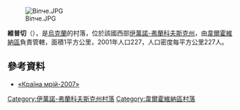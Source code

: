 [[Image:Віпче.JPG|right]]

'''維普切'''（{{lang-uk|Віпче}}），是[[烏克蘭|烏克蘭]]的村落，位於該國西部[[伊萬諾-弗蘭科夫斯克州|伊萬諾-弗蘭科夫斯克州]]，由[[韋爾霍維納區|韋爾霍維納區]]負責管轄，面積1平方公里，2001年人口227，人口密度每平方公里227人。

{{coord|48|12|6|N|24|47|35|E|scale:30000|display=title}}

==參考資料==
*[https://web.archive.org/web/20140728080857/http://www.krainamriy.com/news.php?category=32 «Країна мрій-2007»]

{{DEFAULTSORT:Віпче}}
[[Category:伊萬諾-弗蘭科夫斯克州村落|Category:伊萬諾-弗蘭科夫斯克州村落]]
[[Category:韋爾霍維納區村落|Category:韋爾霍維納區村落]]


{{IvanoFrankivsk-geo-stub}}
